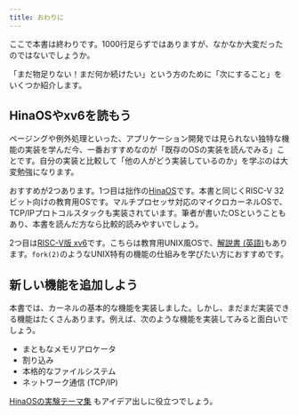 ```yaml
---
title: おわりに
---
```


ここで本書は終わりです。1000行足らずではありますが、なかなか大変だったのではないでしょうか。

「まだ物足りない！まだ何か続けたい」という方のために「次にすること」をいくつか紹介します。

## HinaOSやxv6を読もう

ページングや例外処理といった、アプリケーション開発では見られない独特な機能の実装を学んだ今、一番おすすめなのが「既存のOSの実装を読んでみる」ことです。自分の実装と比較して「他の人がどう実装しているのか」を学ぶのは大変勉強になります。

おすすめが2つあります。1つ目は拙作の[HinaOS](https://github.com/nuta/microkernel-book)です。本書と同じくRISC-V 32ビット向けの教育用OSです。マルチプロセッサ対応のマイクロカーネルOSで、TCP/IPプロトコルスタックも実装されています。筆者が書いたOSということもあり、本書を読んだ方なら比較的読みやすいでしょう。

2つ目は[RISC-V版 xv6](https://github.com/mit-pdos/xv6-riscv)です。こちらは教育用UNIX風OSで、[解説書 (英語)](https://pdos.csail.mit.edu/6.828/2022/)もあります。`fork(2)`のようなUNIX特有の機能の仕組みを学びたい方におすすめです。

## 新しい機能を追加しよう

本書では、カーネルの基本的な機能を実装しました。しかし、まだまだ実装できる機能はたくさんあります。例えば、次のような機能を実装してみると面白いでしょう。

- まともなメモリアロケータ <EnagaBook section="6.8" />
- 割り込み <EnagaBook chapter="7" />
- 本格的なファイルシステム <EnagaBook chapter="13" />
- ネットワーク通信 (TCP/IP) <EnagaBook chapter="14" />

[HinaOSの実験テーマ集](https://github.com/nuta/microkernel-book/blob/main/IDEAS.md) もアイデア出しに役立つでしょう。
